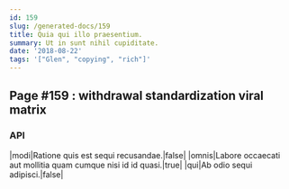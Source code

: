```yaml
---
id: 159
slug: /generated-docs/159
title: Quia qui illo praesentium.
summary: Ut in sunt nihil cupiditate.
date: '2018-08-22'
tags: '["Glen", "copying", "rich"]'
---
```

## Page #159 : withdrawal standardization viral matrix

### API

|modi|Ratione quis est sequi recusandae.|false|
|omnis|Labore occaecati aut mollitia quam cumque nisi id id quasi.|true|
|qui|Ab odio sequi adipisci.|false|





